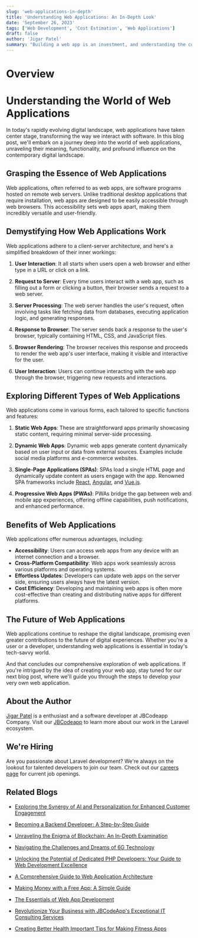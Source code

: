 ```yaml
---
slug: 'web-applications-in-depth'
title: 'Understanding Web Applications: An In-Depth Look'
date: 'September 26, 2023'
tags: ['Web Development', 'Cost Estimation', 'Web Applications']
draft: false
author: 'Jigar Patel'
summary: "Building a web app is an investment, and understanding the costs involved is crucial for planning and budgeting. In this blog post, we'll delve into the various factors that influence the cost of building a web app."
---
```


# Overview

<TOCInline
  toc={props.toc}
  exclude="Overview"
  toHeading={2}
  defaultimage="web-applications-in-depth"
/>

# Understanding the World of Web Applications

In today's rapidly evolving digital landscape, web applications have taken center stage, transforming the way we interact with software. In this blog post, we'll embark on a journey deep into the world of web applications, unraveling their meaning, functionality, and profound influence on the contemporary digital landscape.

## Grasping the Essence of Web Applications

Web applications, often referred to as web apps, are software programs hosted on remote web servers. Unlike traditional desktop applications that require installation, web apps are designed to be easily accessible through web browsers. This accessibility sets web apps apart, making them incredibly versatile and user-friendly.

## Demystifying How Web Applications Work

Web applications adhere to a client-server architecture, and here's a simplified breakdown of their inner workings:

1. **User Interaction**: It all starts when users open a web browser and either type in a URL or click on a link.

2. **Request to Server**: Every time users interact with a web app, such as filling out a form or clicking a button, their browser sends a request to a web server.

3. **Server Processing**: The web server handles the user's request, often involving tasks like fetching data from databases, executing application logic, and generating responses.

4. **Response to Browser**: The server sends back a response to the user's browser, typically containing HTML, CSS, and JavaScript files.

5. **Browser Rendering**: The browser receives this response and proceeds to render the web app's user interface, making it visible and interactive for the user.

6. **User Interaction**: Users can continue interacting with the web app through the browser, triggering new requests and interactions.

## Exploring Different Types of Web Applications

Web applications come in various forms, each tailored to specific functions and features:

1. **Static Web Apps**: These are straightforward apps primarily showcasing static content, requiring minimal server-side processing.

2. **Dynamic Web Apps**: Dynamic web apps generate content dynamically based on user input or data from external sources. Examples include social media platforms and e-commerce websites.

3. **Single-Page Applications (SPAs)**: SPAs load a single HTML page and dynamically update content as users engage with the app. Renowned SPA frameworks include [React](https://react.dev/), [Angular](https://angular.io/), and [Vue.js](https://vuejs.org/).

4. **Progressive Web Apps (PWAs)**: PWAs bridge the gap between web and mobile app experiences, offering offline capabilities, push notifications, and enhanced performance.

## Benefits of Web Applications

Web applications offer numerous advantages, including:

- **Accessibility**: Users can access web apps from any device with an internet connection and a browser.
- **Cross-Platform Compatibility**: Web apps work seamlessly across various platforms and operating systems.
- **Effortless Updates**: Developers can update web apps on the server side, ensuring users always have the latest version.
- **Cost Efficiency**: Developing and maintaining web apps is often more cost-effective than creating and distributing native apps for different platforms.

## The Future of Web Applications

Web applications continue to reshape the digital landscape, promising even greater contributions to the future of digital experiences. Whether you're a user or a developer, understanding web applications is essential in today's tech-savvy world.

And that concludes our comprehensive exploration of web applications. If you're intrigued by the idea of creating your web app, stay tuned for our next blog post, where we'll guide you through the steps to develop your very own web application.

## About the Author

[Jigar Patel](https://expertlaravel.com) is a
enthusiast and a software developer at JBCodeapp Company. Visit our [JBCodeapp](https://jbcodeapp.com) to learn more about our work in the Laravel ecosystem.

## We're Hiring

Are you passionate about Laravel development? We're always on the lookout for talented developers to join our team. Check out our [careers page](https://jbcodeapp.com/career) for current job openings.

## Related Blogs

- [Exploring the Synergy of AI and Personalization for Enhanced Customer Engagement](ai-powered-personalization-business-elevation)

- [Becoming a Backend Developer: A Step-by-Step Guide](backend-developer-step-by-step-guide)

- [Unraveling the Enigma of Blockchain: An In-Depth Examination](blockchain-demystified-comprehensive-exploration)

- [Navigating the Challenges and Dreams of 6G Technology](challenges-and-dreams-of-6g-technology)

- [Unlocking the Potential of Dedicated PHP Developers: Your Guide to Web Development Excellence](dedicated-php-developers-guide-web-development-excellence)

- [A Comprehensive Guide to Web Application Architecture](comprehensive-guide-web-application-architecture)

- [Making Money with a Free App: A Simple Guide](earn-money-free-app-simple-guide)

- [The Essentials of Web App Development](essentials-of-web-app-development)

- [Revolutionize Your Business with JBCodeApp's Exceptional IT Consulting Services](expert-it-consulting-services-jbcodeapp)

- [Creating Better Health Important Tips for Making Fitness Apps](fitness-app-development-tips)
